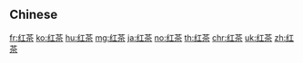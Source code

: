 {{also|紅茶}}
==Chinese==
{{zh-see|紅茶}}

[[fr:红茶]]
[[ko:红茶]]
[[hu:红茶]]
[[mg:红茶]]
[[ja:红茶]]
[[no:红茶]]
[[th:红茶]]
[[chr:红茶]]
[[uk:红茶]]
[[zh:红茶]]